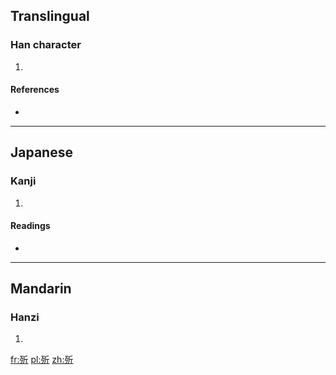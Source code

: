 ==Translingual==

===Han character===
{{Han char|rn=78|rad=歹|as=04|sn=8|four=|canj=一弓竹一中 (MNHML)}}

# {{defn|Han|sort=歹04}}

====References====
* {{Han ref|kx=0579.130|dkj=16382|dj=0971.160|hdz=21382.110|uh=6B7D|ud=27517}}

----

==Japanese==

===Kanji===
{{ja-kanji|grade=uc|rs=歹04}}

# {{defn|lang=ja|sort=歹04}}

====Readings====
* {{ja-readings|on=[[せつ]] (setsu), [[せち]] (sechi)|kun=[[わかじに]] (wakajini)}}

----

==Mandarin==

===Hanzi===
{{cmn-hanzi|pin=[[zhé]] ([[zhe2]])|wg=che<sup>2</sup>}}

# {{defn|lang=cmn|sort=歹04}}

[[fr:歽]]
[[pl:歽]]
[[zh:歽]]